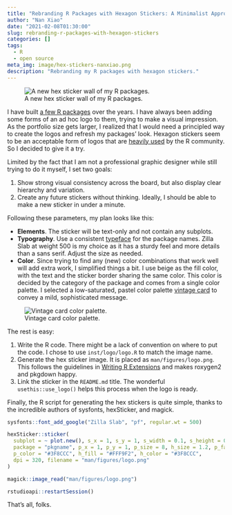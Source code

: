 ```yaml
---
title: "Rebranding R Packages with Hexagon Stickers: A Minimalist Approach"
author: "Nan Xiao"
date: "2021-02-08T01:30:00"
slug: rebranding-r-packages-with-hexagon-stickers
categories: []
tags:
  - R
  - open source
meta_img: image/hex-stickers-nanxiao.png
description: "Rebranding my R packages with hexagon stickers."
---
```


![A new hex sticker wall of my R packages.](/image/hex-stickers-nanxiao.png)

I have built [a few R packages](https://nanx.me/software/) over the years.
I have always been adding some forms of an ad hoc logo to them, trying to
make a visual impression. As the portfolio size gets larger, I realized
that I would need a principled way to create the logos and refresh my
packages' look. Hexagon stickers seem to be an acceptable form
of logos that are [heavily used](https://github.com/search?q=hex+sticker)
by the R community. So I decided to give it a try.

Limited by the fact that I am not a professional graphic designer while still
trying to do it myself, I set two goals:

1. Show strong visual consistency across the board, but also display clear
hierarchy and variation.
1. Create any future stickers without thinking. Ideally, I should be able to
make a new sticker in under a minute.

Following these parameters, my plan looks like this:

- **Elements**. The sticker will be text-only and not contain any subplots.
- **Typography**. Use a consistent
[typeface](https://fuckyeahtypefacedesign.tumblr.com/post/42119630673/so-you-draw-fonts-anonymously-submitted) for the package names. Zilla Slab at weight 500 is my choice
as it has a sturdy feel and more details than a sans serif.
Adjust the size as needed.
- **Color**. Since trying to find any (new) color combinations that work well
will add extra work, I simplified things a bit. I use beige as the fill color,
with the text and the sticker border sharing the same color. This color is decided by
the category of the package and comes from a single color palette.
I selected a low-saturated, pastel color palette
[vintage card](https://color.adobe.com/Kopia-vintage-card-color-theme-11990015/)
to convey a mild, sophisticated message.

![Vintage card color palette.](/image/kopia-vintage-card.png)

The rest is easy:

1. Write the R code. There might be a lack of convention on where to put the code.
I chose to use `inst/logo/logo.R` to match the image name.
1. Generate the hex sticker image. It is placed as `man/figures/logo.png`.
This follows the guidelines in
[Writing R Extensions](https://cran.r-project.org/doc/manuals/r-release/R-exts.html#Figures)
and makes roxygen2 and pkgdown happy.
1. Link the sticker in the `README.md` title. The wonderful `usethis::use_logo()`
helps this process when the logo is ready.

Finally, the R script for generating the hex stickers is quite simple, thanks to
the incredible authors of sysfonts, hexSticker, and magick.

```r
sysfonts::font_add_google("Zilla Slab", "pf", regular.wt = 500)

hexSticker::sticker(
  subplot = ~ plot.new(), s_x = 1, s_y = 1, s_width = 0.1, s_height = 0.1,
  package = "pkgname", p_x = 1, p_y = 1, p_size = 8, h_size = 1.2, p_family = "pf",
  p_color = "#3F8CCC", h_fill = "#FFF9F2", h_color = "#3F8CCC",
  dpi = 320, filename = "man/figures/logo.png"
)

magick::image_read("man/figures/logo.png")

rstudioapi::restartSession()
```

That's all, folks.
